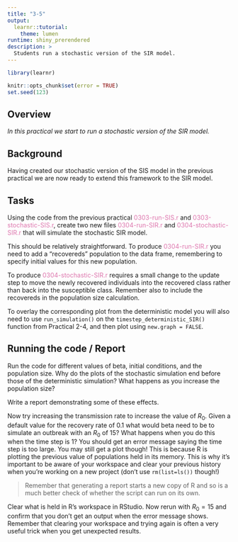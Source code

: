 ```yaml
---
title: "3-5"
output: 
  learnr::tutorial:
    theme: lumen
runtime: shiny_prerendered
description: >
  Students run a stochastic version of the SIR model.
---
```


```r
library(learnr)

knitr::opts_chunk$set(error = TRUE)
set.seed(123)
```

## Overview

*In this practical we start to run a stochastic version of the SIR model.*

## Background

Having created our stochastic version of the SIS model in the previous practical
we are now ready to extend this framework to the SIR model.

## Tasks

Using the code from the previous practical 
<span style="color: #de77ae;">0303-run-SIS.r</span> and
<span style="color: #de77ae;">0303-stochastic-SIS.r</span>, create two new files 
<span style="color: #de77ae;">0304-run-SIR.r</span> and
<span style="color: #de77ae;">0304-stochastic-SIR.r</span> that will simulate
the stochastic SIR model.

This should be relatively straightforward. To produce 
<span style="color: #de77ae;">0304-run-SIR.r</span> you need to add a 
"recovereds" population to the data frame, remembering to specify 
initial values for this new population.

To produce <span style="color: #de77ae;">0304-stochastic-SIR.r</span> requires 
a small change to the update step
to move the newly recovered individuals into the recovered class rather than 
back into the susceptible class. Remember also to include the recovereds in the
population size calculation.

To overlay the corresponding plot from the deterministic model you will also 
need to use `run_simulation()` on the `timestep_deterministic_SIR()` function 
from Practical 2-4, and then plot using `new.graph = FALSE`.

## Running the code / Report

Run the code for different values of beta, initial conditions, and the
population size. Why do the plots of the stochastic simulation end before those
of the deterministic simulation? What happens as you increase the population 
size?

Write a report demonstrating some of these effects.

Now try increasing the transmission rate to increase the value of $R_0$. Given 
a default value for the recovery rate of 0.1 what would beta need to be to 
simulate an outbreak with an $R_0$ of 15? What happens when you do this when the
time step is 1? You should get an error message saying the time step is too
large. You may still get a plot though! This is because R is plotting the 
previous value of populations held in its memory. This is why it's important to 
be aware of your workspace and clear your previous history when you're working 
on a new project (don't use `rm(list=ls())` though!) 

> Remember that generating a report starts a new copy of R and so is a much 
better check of whether the script can run on its own.

Clear what is held in R’s workspace in RStudio. Now rerun with $R_0 = 15$ and 
confirm that you don't get an output when the error message shows. Remember
that clearing your workspace and trying again is often a very useful trick when
you get unexpected results.
